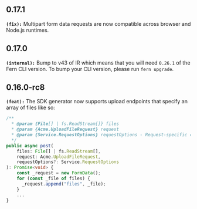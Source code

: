## 0.17.1
**`(fix):`** Multipart form data requests are now compatible across browser and Node.js runtimes.

## 0.17.0
**`(internal):`** Bump to v43 of IR which means that you will need `0.26.1` of the Fern CLI version. To bump your CLI version, please run `fern upgrade`.

## 0.16.0-rc8
**`(feat):`** The SDK generator now supports upload endpoints that specify an array of files like so:

```ts
/**
  * @param {File[] | fs.ReadStream[]} files
  * @param {Acme.UploadFileRequest} request
  * @param {Service.RequestOptions} requestOptions - Request-specific configuration.
  */
public async post(
    files: File[] | fs.ReadStream[],
    request: Acme.UploadFileRequest,
    requestOptions?: Service.RequestOptions
): Promise<void> {
    const _request = new FormData();
    for (const _file of files) {
      _request.append("files", _file);
    }
    ...
}
```


